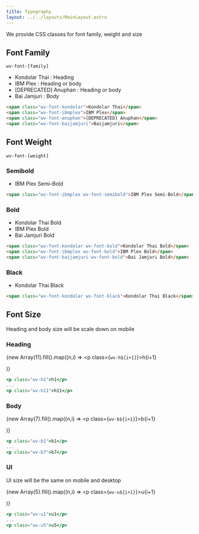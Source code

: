 ```yaml
---
title: Typography
layout: ../../layouts/MainLayout.astro
---
```


We provide CSS classes for font family, weight and size

## Font Family

`wv-font-[family]`

- <span class="wv-font-kondolar">Kondolar Thai</span> : Heading
- <span class="wv-font-ibmplex">IBM Plex</span> : Heading or body
- <span class="wv-font-anuphan">[DEPRECATED] Anuphan</span> : Heading or body
- <span class="wv-font-baijamjuri">Bai Jamjuri</span> : Body

```html
<span class="wv-font-kondolar">Kondolar Thai</span>
<span class="wv-font-ibmplex">IBM Plex</span>
<span class="wv-font-anuphan">[DEPRECATED] Anuphan</span>
<span class="wv-font-baijamjuri">Baijamjuri</span>
```

## Font Weight

`wv-font-[weight]`

### Semibold

- <span class="wv-font-ibmplex wv-font-semibold">IBM Plex Semi-Bold</span>

```html
<span class="wv-font-ibmplex wv-font-semibold">IBM Plex Semi-Bold</span>
```

### Bold

- <span class="wv-font-kondolar wv-font-bold">Kondolar Thai Bold</span>
- <span class="wv-font-ibmplex wv-font-bold">IBM Plex Bold</span>
- <span class="wv-font-baijamjuri wv-font-bold">Bai Jamjuri Bold</span>

```html
<span class="wv-font-kondolar wv-font-bold">Kondolar Thai Bold</span>
<span class="wv-font-ibmplex wv-font-bold">IBM Plex Bold</span>
<span class="wv-font-baijamjuri wv-font-bold">Bai Jamjuri Bold</span>
```

### Black

- <span class="wv-font-kondolar wv-font-black">Kondolar Thai Black</span>

```html
<span class="wv-font-kondolar wv-font-black">Kondolar Thai Black</span>
```

## Font Size

Heading and body size will be scale down on mobile

### Heading

{new Array(11).fill().map((n,i) => <p class={`wv-h${i+1}`}>h{i+1}</p>)}

```jsx
<p class="wv-h1">h1</p>
...
<p class="wv-h11">h11</p>
```

### Body

{new Array(7).fill().map((n,i) => <p class={`wv-b${i+1}`}>b{i+1}</p>)}

```jsx
<p class="wv-b1">b1</p>
...
<p class="wv-b7">b7</p>
```

### UI

UI size will be the same on mobile and desktop

{new Array(5).fill().map((n,i) => <p class={`wv-u${i+1}`}>u{i+1}</p>)}

```jsx
<p class="wv-u1">u1</p>
...
<p class="wv-u5">u5</p>
```
